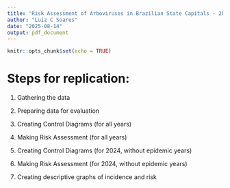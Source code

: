 ```yaml
---
title: "Risk Assessment of Arboviruses in Brazilian State Capitals - 2024"
author: "Luiz C Soares"
date: "2025-08-14"
output: pdf_document
---
```


```r
knitr::opts_chunk$set(echo = TRUE)
```

# Steps for replication:

1.  Gathering the data

2.  Preparing data for evaluation

3.  Creating Control Diagrams (for all years)

4.  Making Risk Assessment (for all years)

5.  Creating Control Diagrams (for 2024, without epidemic years)

6.  Making Risk Assessment (for 2024, without epidemic years)

7.  Creating descriptive graphs of incidence and risk

```r


```
